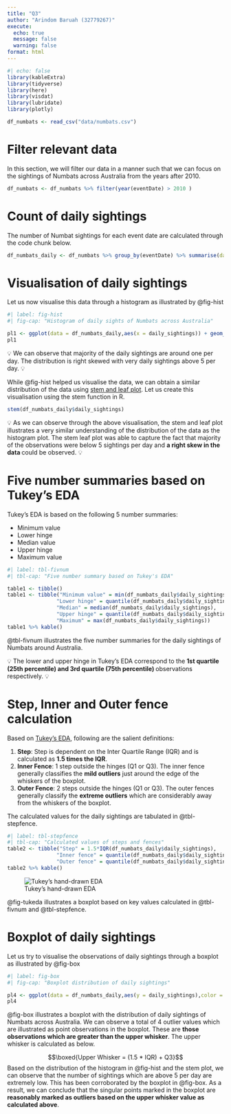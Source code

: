 ```yaml
---
title: "Q3"
author: "Arindom Baruah (32779267)"
execute: 
  echo: true
  message: false
  warning: false
format: html
---
```




```r
#| echo: false
library(kableExtra)
library(tidyverse)
library(here)
library(visdat)
library(lubridate)
library(plotly)
```

```r

df_numbats <- read_csv("data/numbats.csv")

```
# Filter relevant data

In this section, we will filter our data in a manner such that we can focus on the sightings of Numbats across Australia from the years after 2010.

```r
df_numbats <- df_numbats %>% filter(year(eventDate) > 2010 )
```

# Count of daily sightings

The number of Numbat sightings for each event date are calculated through the code chunk below.

```r
df_numbats_daily <- df_numbats %>% group_by(eventDate) %>% summarise(daily_sightings = n())
```


# Visualisation of daily sightings

Let us now visualise this data through a histogram as illustrated by @fig-hist

```r
#| label: fig-hist
#| fig-cap: "Histogram of daily sights of Numbats across Australia"

pl1 <- ggplot(data = df_numbats_daily,aes(x = daily_sightings)) + geom_histogram(fill = 'cornsilk',color = 'black') + labs(x = "Number of sightings per day",y = "Frequency of observations") + theme_classic()
pl1
```
<div class="alert alert-block alert-success">
💡 We can observe that majority of the daily sightings are around one per day. The distribution is right skewed with very daily sightings above 5 per day. 💡 </div>

While @fig-hist helped us visualise the data, we can obtain a similar distribution of the data using [stem and leaf plot](https://en.wikipedia.org/wiki/Stem-and-leaf_display). Let us create this visualisation using the stem function in R.

```r
stem(df_numbats_daily$daily_sightings)
```

<div class="alert alert-block alert-warning">
💡 As we can observe through the above visualisation, the stem and leaf plot illustrates a very similar understanding of the distribution of the data as the histogram plot. The stem leaf plot was able to capture the fact that majority of the observations were below 5 sightings per day and <strong> a right skew in the data </strong> could be observed. 💡 </div>


# Five number summaries based on Tukey's EDA

Tukey's EDA is based on the following 5 number summaries:

- Minimum value 
- Lower hinge 
- Median value  
- Upper hinge
- Maximum value

```r
#| label: tbl-fivnum
#| tbl-cap: "Five number summary based on Tukey's EDA" 

table1 <- tibble()
table1 <- tibble("Minimum value" = min(df_numbats_daily$daily_sightings),
                "Lower hinge" = quantile(df_numbats_daily$daily_sightings,0.25),
                "Median" = median(df_numbats_daily$daily_sightings),
                "Upper hinge" = quantile(df_numbats_daily$daily_sightings,0.75),
                "Maximum" = max(df_numbats_daily$daily_sightings))
table1 %>% kable()
```

@tbl-fivnum illustrates the five number summaries for the daily sightings of Numbats around Australia.

<div class="alert alert-block alert-success">
💡 The lower and upper hinge in Tukey's EDA correspond to the <b> 1st quartile (25th percentile) and 3rd quartile (75th percentile) </b> observations respectively. 💡 </div>

# Step, Inner and Outer fence calculation

Based on [Tukey's EDA](https://www.ncbi.nlm.nih.gov/pmc/articles/PMC1332871/), following are the salient definitions:

1. __Step__: Step is dependent on the Inter Quartile Range (IQR) and is calculated as __1.5 times the IQR__.
2. __Inner Fence__: 1 step outside the hinges (Q1 or Q3). The inner fence generally classifies the __mild outliers__ just around the edge of the whiskers of the boxplot.
3. __Outer Fence__: 2 steps outside the hinges (Q1 or Q3). The outer fences generally classify the __extreme outliers__ which are considerably away from the whiskers of the boxplot.

The calculated values for the daily sightings are tabulated in @tbl-stepfence.

```r
#| label: tbl-stepfence
#| tbl-cap: "Calculated values of steps and fences"
table2 <- tibble("Step" = 1.5*IQR(df_numbats_daily$daily_sightings),
                "Inner fence" = quantile(df_numbats_daily$daily_sightings,0.75) + 1.5*IQR(df_numbats_daily$daily_sightings),
                "Outer fence" = quantile(df_numbats_daily$daily_sightings,0.75) + 1.5*IQR(df_numbats_daily$daily_sightings) * 2)
table2 %>% kable()
```



![Tukey's hand-drawn EDA](tukey_eda.jpeg){#fig-tukeda}

@fig-tukeda illustrates a boxplot based on key values calculated in @tbl-fivnum and @tbl-stepfence.

# Boxplot of daily sightings

Let us try to visualise the observations of daily sightings through a boxplot as illustrated by @fig-box

```r
#| label: fig-box
#| fig-cap: "Boxplot distribution of daily sightings"

pl4 <- ggplot(data = df_numbats_daily,aes(y = daily_sightings),color = 'black') + geom_boxplot() + labs(y = "Daily sightings") + theme_classic()
pl4
```

@fig-box illustrates a boxplot with the distribution of daily sightings of Numbats across Australia. We can observe a total of 4 outlier values which are illustrated as point observations in the boxplot. These are __those observations which are greater than the upper whisker__. The upper whisker is calculated as below.

$$\boxed{Upper Whisker = (1.5 * IQR) + Q3}$$
Based on the distribution of the histogram in @fig-hist and the stem plot, we can observe that the number of sightings which are above 5 per day are extremely low. This has been corroborated by the boxplot in @fig-box. As a result, we can conclude that the singular points marked in the boxplot are __reasonably marked as outliers based on the upper whisker value as calculated above__.
